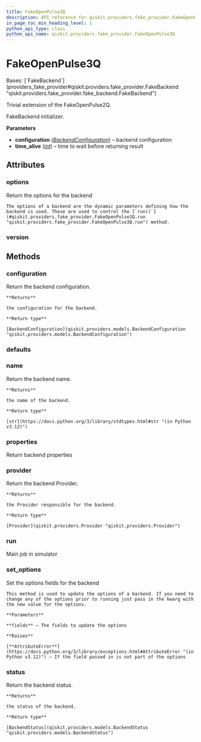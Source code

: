 ```yaml
---
title: FakeOpenPulse3Q
description: API reference for qiskit.providers.fake_provider.FakeOpenPulse3Q
in_page_toc_min_heading_level: 1
python_api_type: class
python_api_name: qiskit.providers.fake_provider.FakeOpenPulse3Q
---
```


# FakeOpenPulse3Q

<Class id="qiskit.providers.fake_provider.FakeOpenPulse3Q" github="https://github.com/qiskit/qiskit/tree/stable/0.46/qiskit/providers/fake_provider/fake_openpulse_3q.py" signature="qiskit.providers.fake_provider.FakeOpenPulse3Q">
  Bases: [`FakeBackend`](providers_fake_provider#qiskit.providers.fake_provider.FakeBackend "qiskit.providers.fake_provider.fake_backend.FakeBackend")

  Trivial extension of the FakeOpenPulse2Q.

  FakeBackend initializer.

  **Parameters**

  *   **configuration** ([*BackendConfiguration*](qiskit.providers.models.BackendConfiguration "qiskit.providers.models.BackendConfiguration")) – backend configuration
  *   **time\_alive** ([*int*](https://docs.python.org/3/library/functions.html#int "(in Python v3.12)")) – time to wait before returning result

  ## Attributes

  ### options

  <Attribute id="qiskit.providers.fake_provider.FakeOpenPulse3Q.options" name="options">
    Return the options for the backend

    The options of a backend are the dynamic parameters defining how the backend is used. These are used to control the [`run()`](#qiskit.providers.fake_provider.FakeOpenPulse3Q.run "qiskit.providers.fake_provider.FakeOpenPulse3Q.run") method.
  </Attribute>

  ### version

  <Attribute id="qiskit.providers.fake_provider.FakeOpenPulse3Q.version" name="version" attributeValue="= 1" />

  ## Methods

  ### configuration

  <Function id="qiskit.providers.fake_provider.FakeOpenPulse3Q.configuration" name="configuration" signature="configuration()">
    Return the backend configuration.

    **Returns**

    the configuration for the backend.

    **Return type**

    [BackendConfiguration](qiskit.providers.models.BackendConfiguration "qiskit.providers.models.BackendConfiguration")
  </Function>

  ### defaults

  <Function id="qiskit.providers.fake_provider.FakeOpenPulse3Q.defaults" name="defaults" signature="defaults()" />

  ### name

  <Function id="qiskit.providers.fake_provider.FakeOpenPulse3Q.name" name="name" signature="name()">
    Return the backend name.

    **Returns**

    the name of the backend.

    **Return type**

    [str](https://docs.python.org/3/library/stdtypes.html#str "(in Python v3.12)")
  </Function>

  ### properties

  <Function id="qiskit.providers.fake_provider.FakeOpenPulse3Q.properties" name="properties" signature="properties()">
    Return backend properties
  </Function>

  ### provider

  <Function id="qiskit.providers.fake_provider.FakeOpenPulse3Q.provider" name="provider" signature="provider()">
    Return the backend Provider.

    **Returns**

    the Provider responsible for the backend.

    **Return type**

    [Provider](qiskit.providers.Provider "qiskit.providers.Provider")
  </Function>

  ### run

  <Function id="qiskit.providers.fake_provider.FakeOpenPulse3Q.run" name="run" signature="run(run_input, **kwargs)">
    Main job in simulator
  </Function>

  ### set\_options

  <Function id="qiskit.providers.fake_provider.FakeOpenPulse3Q.set_options" name="set_options" signature="set_options(**fields)">
    Set the options fields for the backend

    This method is used to update the options of a backend. If you need to change any of the options prior to running just pass in the kwarg with the new value for the options.

    **Parameters**

    **fields** – The fields to update the options

    **Raises**

    [**AttributeError**](https://docs.python.org/3/library/exceptions.html#AttributeError "(in Python v3.12)") – If the field passed in is not part of the options
  </Function>

  ### status

  <Function id="qiskit.providers.fake_provider.FakeOpenPulse3Q.status" name="status" signature="status()">
    Return the backend status.

    **Returns**

    the status of the backend.

    **Return type**

    [BackendStatus](qiskit.providers.models.BackendStatus "qiskit.providers.models.BackendStatus")
  </Function>
</Class>

